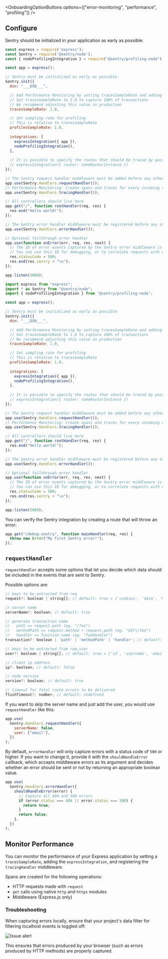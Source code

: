 
<OnboardingOptionButtons
  options={["error-monitoring", "performance", "profiling"]}
/>
<PlatformContent includePath="getting-started-install" />

## Configure

Sentry should be initialized in your application as early as possible:

```javascript {tabTitle:CommonJS} {filename: instrument.js} {"onboardingOptions": {"performance": "10-14", "profiling": "3, 15-18, 22"}}
const express = require('express');
const Sentry = require('@sentry/node');
const { nodeProfilingIntegration } = require("@sentry/profiling-node");

const app = express();

// Sentry must be initialized as early as possible
Sentry.init({
  dsn: "___DSN___",

  // Add Performance Monitoring by setting tracesSampleRate and adding integration
  // Set tracesSampleRate to 1.0 to capture 100% of transactions
  // We recommend adjusting this value in production
  tracesSampleRate: 1.0,

  // Set sampling rate for profiling
  // This is relative to tracesSampleRate
  profilesSampleRate: 1.0,
  
  integrations: [
    expressIntegration({ app }),
    nodeProfilingIntegration(),
  ],
  
  // It is possible to specify the routes that should be traced by passing a router instance to the `router` option:
  // expressIntegration({ router: someRouterInstance })
});

// The Sentry request handler middleware must be added before any other handlers
app.use(Sentry.Handlers.requestHandler());
// Performance Monitoring: Create spans and traces for every incoming request
app.use(Sentry.Handlers.tracingHandler());

// All controllers should live here
app.get("/", function rootHandler(req, res) {
  res.end("Hello world!");
});

// The Sentry error handler middleware must be registered before any other error middleware and after all controllers
app.use(Sentry.Handlers.errorHandler());

// Optional fallthrough error handler
app.use(function onError(err, req, res, next) {
  // The ID of error events captured by the Sentry error middleware is attached to `res.sentry`.
  // You can use this ID for debugging, or to correlate requests with errors in Sentry.
  res.statusCode = 500;
  res.end(res.sentry + "\n");
});

app.listen(3000);
```

```javascript {tabTitle:ESM} {filename: instrument.mjs} {"onboardingOptions": {"performance": "10-14", "profiling": "3, 15-18, 22"}}
import express from "express";
import * as Sentry from "@sentry/node";
import { nodeProfilingIntegration } from '@sentry/profiling-node';

const app = express();

// Sentry must be initialized as early as possible
Sentry.init({
  dsn: "___DSN___",

  // Add Performance Monitoring by setting tracesSampleRate and adding integration
  // Set tracesSampleRate to 1.0 to capture 100% of transactions
  // We recommend adjusting this value in production
  tracesSampleRate: 1.0,

  // Set sampling rate for profiling
  // This is relative to tracesSampleRate
  profilesSampleRate: 1.0,
  
  integrations: [
    expressIntegration({ app }),
    nodeProfilingIntegration(),
  ],
  
  // It is possible to specify the routes that should be traced by passing a router instance to the `router` option:
  // expressIntegration({ router: someRouterInstance })
});

// The Sentry request handler middleware must be added before any other handlers
app.use(Sentry.Handlers.requestHandler());
// Performance Monitoring: Create spans and traces for every incoming request
app.use(Sentry.Handlers.tracingHandler());

// All controllers should live here
app.get("/", function rootHandler(req, res) {
  res.end("Hello world!");
});

// The Sentry error handler middleware must be registered before any other error middleware and after all controllers
app.use(Sentry.Handlers.errorHandler());

// Optional fallthrough error handler
app.use(function onError(err, req, res, next) {
  // The ID of error events captured by the Sentry error middleware is attached to `res.sentry`.
  // You can use this ID for debugging, or to correlate requests with errors in Sentry.
  res.statusCode = 500;
  res.end(res.sentry + "\n");
});

app.listen(3000);
```

You can verify the Sentry integration by creating a route that will throw an error:

```javascript
app.get("/debug-sentry", function mainHandler(req, res) {
  throw new Error("My first Sentry error!");
});
```

## `requestHandler`

`requestHandler` accepts some options that let you decide which data should be included in the events that are sent to Sentry.

Possible options are:

```javascript
// keys to be extracted from req
request?: boolean | string[]; // default: true = ['cookies', 'data', 'headers', 'method', 'query_string', 'url']

// server name
serverName?: boolean; // default: true

// generate transaction name
//   path == request.path (eg. "/foo")
//   methodPath == request.method + request.path (eg. "GET|/foo")
//   handler == function name (eg. "fooHandler")
transaction?: boolean | 'path' | 'methodPath' | 'handler'; // default: true = 'methodPath'

// keys to be extracted from req.user
user?: boolean | string[]; // default: true = ['id', 'username', 'email']

// client ip address
ip?: boolean; // default: false

// node version
version?: boolean; // default: true

// timeout for fatal route errors to be delivered
flushTimeout?: number; // default: undefined
```

If you want to skip the server name and just add the user, you would use `requestHandler` like this:

```javascript
app.use(
  Sentry.Handlers.requestHandler({
    serverName: false,
    user: ["email"],
  })
);
```

By default, `errorHandler` will only capture errors with a status code of `500` or higher. If you want to change it, provide it with the `shouldHandleError` callback, which accepts middleware errors as its argument and decides whether an error should be sent or not by returning an appropriate boolean value.

```javascript
app.use(
  Sentry.Handlers.errorHandler({
    shouldHandleError(error) {
      // Capture all 404 and 500 errors
      if (error.status === 404 || error.status === 500) {
        return true;
      }
      return false;
    },
  })
);
```

## Monitor Performance

You can monitor the performance of your Express application by setting a `tracesSampleRate`, adding the `expressIntegration`, and registering the `tracingHandler` middleware.

Spans are created for the following operations:

- HTTP requests made with `request`
- `get` calls using native `http` and `https` modules
- Middleware (Express.js only)

### Troubleshooting
When capturing errors locally, ensure that your project's data filter for filtering localhost events is toggled off:

![Issue alert](./img/express-data-filters.png)

This ensures that errors produced by your browser (such as errors produced by HTTP methods) are properly captured.